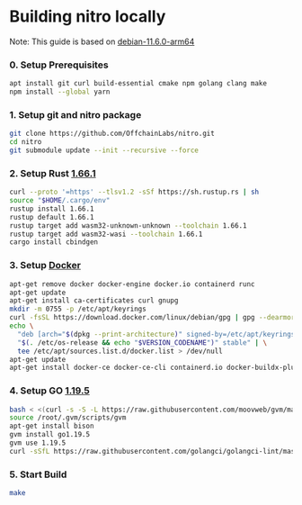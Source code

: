 # Building nitro locally
Note: This guide is based on [debian-11.6.0-arm64](https://cdimage.debian.org/debian-cd/current/arm64/iso-cd/debian-11.6.0-arm64-netinst.iso)
### 0. Setup Prerequisites
  ```bash
  apt install git curl build-essential cmake npm golang clang make
  npm install --global yarn
  ```
### 1. Setup git and nitro package
  ```bash
  git clone https://github.com/OffchainLabs/nitro.git
  cd nitro
  git submodule update --init --recursive --force
  ```
### 2. Setup Rust [1.66.1](https://www.rust-lang.org/tools/install)
  ```bash
  curl --proto '=https' --tlsv1.2 -sSf https://sh.rustup.rs | sh
  source "$HOME/.cargo/env"
  rustup install 1.66.1
  rustup default 1.66.1
  rustup target add wasm32-unknown-unknown --toolchain 1.66.1
  rustup target add wasm32-wasi --toolchain 1.66.1
  cargo install cbindgen
  ```
### 3. Setup [Docker](https://docs.docker.com/engine/install/debian/)
  ```bash
  apt-get remove docker docker-engine docker.io containerd runc
  apt-get update
  apt-get install ca-certificates curl gnupg
  mkdir -m 0755 -p /etc/apt/keyrings
  curl -fsSL https://download.docker.com/linux/debian/gpg | gpg --dearmor -o /etc/apt/keyrings/docker.gpg
  echo \
    "deb [arch="$(dpkg --print-architecture)" signed-by=/etc/apt/keyrings/docker.gpg] https://download.docker.com/linux/debian \
    "$(. /etc/os-release && echo "$VERSION_CODENAME")" stable" | \
    tee /etc/apt/sources.list.d/docker.list > /dev/null
  apt-get update
  apt-get install docker-ce docker-ce-cli containerd.io docker-buildx-plugin docker-compose-plugin
  ```
### 4. Setup GO [1.19.5](https://github.com/moovweb/gvm)
  ```bash
  bash < <(curl -s -S -L https://raw.githubusercontent.com/moovweb/gvm/master/binscripts/gvm-installer)
  source /root/.gvm/scripts/gvm
  apt-get install bison
  gvm install go1.19.5
  gvm use 1.19.5
  curl -sSfL https://raw.githubusercontent.com/golangci/golangci-lint/master/install.sh | sh -s -- -b $(go env GOPATH)/bin v1.52.2
  ```
### 5. Start Build
  ```bash
  make
  ```